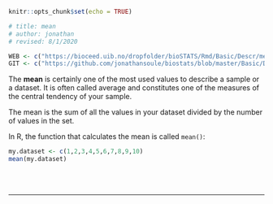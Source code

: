 ```r
knitr::opts_chunk$set(echo = TRUE)

# title: mean
# author: jonathan
# revised: 8/1/2020 

WEB <- c("https://bioceed.uib.no/dropfolder/bioSTATS/Rmd/Basic/Descr/mean.html")
GIT <- c("https://github.com/jonathansoule/biostats/blob/master/Basic/Descr/mean.Rmd")
```

The **mean** is certainly one of the most used values to describe a sample or a dataset. It is often called average and constitutes one of the measures of the central tendency of your sample.

The mean is the sum of all the values in your dataset divided by the number of values in the set.

In R, the function that calculates the mean is called `mean()`:

```r
my.dataset <- c(1,2,3,4,5,6,7,8,9,10)
mean(my.dataset)
```
<br/><br/>

***
<!-- UNCOMMENT TO ACTIVATE
Get the Rmarkdown file corresponding to this page on [GitHub](`r GIT`){target="_blank"}.
-->
